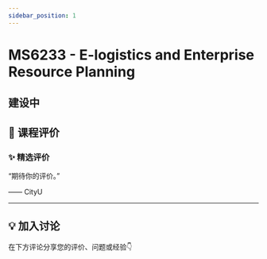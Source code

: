 ```yaml
---
sidebar_position: 1
---
```



# MS6233 - E-logistics and Enterprise Resource Planning

## 建设中

## **💬 课程评价**

### ✨ **精选评价**
<div className={commentStyles.commentBox}>
    <p className={commentStyles.commentText}>
        “期待你的评价。”
    </p>
    <p className={commentStyles.commentAuthor}>—— CityU</p>
</div>

---

## **💡 加入讨论**

在下方评论分享您的评价、问题或经验👇
<Utterances />
